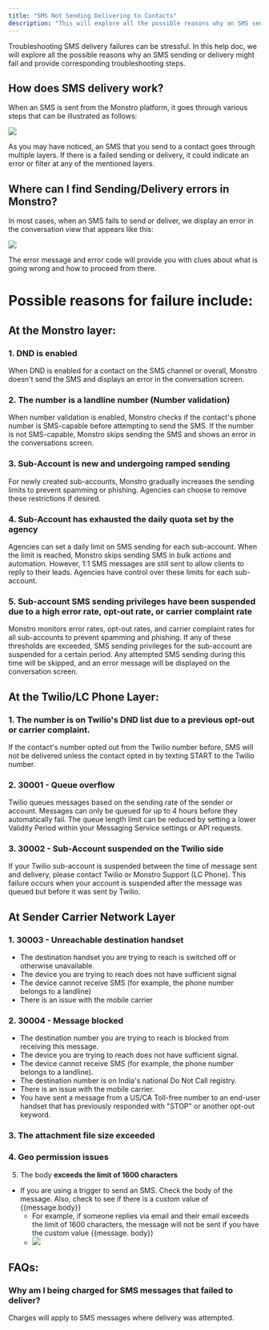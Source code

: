```yaml
---
title: "SMS Not Sending Delivering to Contacts"
description: "This will explore all the possible reasons why an SMS sending or delivery might fail and provide corresponding troubleshooting steps."
---
```


Troubleshooting SMS delivery failures can be stressful. In this help doc, we will explore all the possible reasons why an SMS sending or delivery might fail and provide corresponding troubleshooting steps.

## How does SMS delivery work?

When an SMS is sent from the Monstro platform, it goes through various steps that can be illustrated as follows:

![](https://s3.amazonaws.com/cdn.freshdesk.com/data/helpdesk/attachments/production/155001390704/original/gwuD0SeXygdW4us2dRbDWyU4SWLVAbg26Q.jpg?1687260143)

As you may have noticed, an SMS that you send to a contact goes through multiple layers. If there is a failed sending or delivery, it could indicate an error or filter at any of the mentioned layers.

## Where can I find Sending/Delivery errors in Monstro?

In most cases, when an SMS fails to send or deliver, we display an error in the conversation view that appears like this:

![](https://s3.amazonaws.com/cdn.freshdesk.com/data/helpdesk/attachments/production/155001398625/original/IHal9IeKAVI9LHTb1psfIXU-Mj1o7Fz3cw.png?1687264519)

The error message and error code will provide you with clues about what is going wrong and how to proceed from there.

# Possible reasons for failure include:  

## At the Monstro layer:

### 1. DND is enabled

When DND is enabled for a contact on the SMS channel or overall, Monstro doesn't send the SMS and displays an error in the conversation screen.

### 2. The number is a landline number (Number validation)

When number validation is enabled, Monstro checks if the contact's phone number is SMS-capable before attempting to send the SMS. If the number is not SMS-capable, Monstro skips sending the SMS and shows an error in the conversations screen.

### 3. Sub-Account is new and undergoing ramped sending

For newly created sub-accounts, Monstro gradually increases the sending limits to prevent spamming or phishing. Agencies can choose to remove these restrictions if desired.

### 4. Sub-Account has exhausted the daily quota set by the agency

Agencies can set a daily limit on SMS sending for each sub-account. When the limit is reached, Monstro skips sending SMS in bulk actions and automation. However, 1:1 SMS messages are still sent to allow clients to reply to their leads. Agencies have control over these limits for each sub-account.

### 5. Sub-account SMS sending privileges have been suspended due to a high error rate, opt-out rate, or carrier complaint rate

Monstro monitors error rates, opt-out rates, and carrier complaint rates for all sub-accounts to prevent spamming and phishing. If any of these thresholds are exceeded, SMS sending privileges for the sub-account are suspended for a certain period. Any attempted SMS sending during this time will be skipped, and an error message will be displayed on the conversation screen.

## At the Twilio/LC Phone Layer:

  

### 1. The number is on Twilio's DND list due to a previous opt-out or carrier complaint.

If the contact's number opted out from the Twilio number before, SMS will not be delivered unless the contact opted in by texting START to the Twilio number.

### 2. 30001 - Queue overflow

Twilio queues messages based on the sending rate of the sender or account. Messages can only be queued for up to 4 hours before they automatically fail. The queue length limit can be reduced by setting a lower Validity Period within your Messaging Service settings or API requests.

### 3. 30002 - Sub-Account suspended on the Twilio side

If your Twilio sub-account is suspended between the time of message sent and delivery, please contact Twilio or Monstro Support (LC Phone). This failure occurs when your account is suspended after the message was queued but before it was sent by Twilio.

## At Sender Carrier Network Layer

### 1. 30003 - Unreachable destination handset

-   The destination handset you are trying to reach is switched off or otherwise unavailable.
-   The device you are trying to reach does not have sufficient signal
-   The device cannot receive SMS (for example, the phone number belongs to a landline)
-   There is an issue with the mobile carrier

### 2. 30004 - Message blocked

-   The destination number you are trying to reach is blocked from receiving this message.
-   The device you are trying to reach does not have sufficient signal.
-   The device cannot receive SMS (for example, the phone number belongs to a landline).
-   The destination number is on India's national Do Not Call registry.
-   There is an issue with the mobile carrier.
-   You have sent a message from a US/CA Toll-free number to an end-user handset that has previously responded with "STOP" or another opt-out keyword.

### 3.  The attachment file size exceeded

### 4.  Geo permission issues

5. The body **exceeds the limit of 1600 characters**

-   If you are using a trigger to send an SMS. Check the body of the message. Also, check to see if there is a custom value of {{message.body}}  
    -   For example, if someone replies via email and their email exceeds the limit of 1600 characters, the message will not be sent if you have the custom value {{message. body}}
    -   ![](https://s3.amazonaws.com/cdn.freshdesk.com/data/helpdesk/attachments/production/48068091296/original/wUVrqsO1VOTGBDM2HeSLYYsiAsUY9OitDg.png?1604348154)

## FAQs:

### Why am I being charged for SMS messages that failed to deliver?

Charges will apply to SMS messages where delivery was attempted.